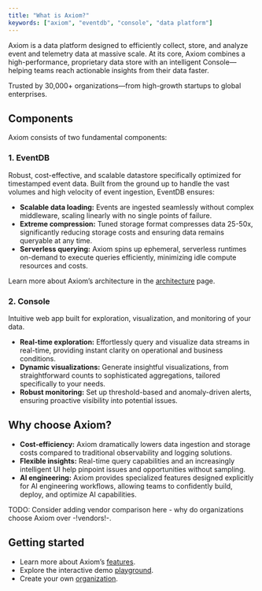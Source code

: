 ```yaml
---
title: "What is Axiom?"
keywords: ["axiom", "eventdb", "console", "data platform"]
---
```


Axiom is a data platform designed to efficiently collect, store, and analyze event and telemetry data at massive scale. At its core, Axiom combines a high-performance, proprietary data store with an intelligent Console—helping teams reach actionable insights from their data faster.

Trusted by 30,000+ organizations—from high-growth startups to global enterprises.

## Components

Axiom consists of two fundamental components:

### 1. EventDB

Robust, cost-effective, and scalable datastore specifically optimized for timestamped event data. Built from the ground up to handle the vast volumes and high velocity of event ingestion, EventDB ensures:

* **Scalable data loading:** Events are ingested seamlessly without complex middleware, scaling linearly with no single points of failure.
* **Extreme compression:** Tuned storage format compresses data 25-50x, significantly reducing storage costs and ensuring data remains queryable at any time.
* **Serverless querying:** Axiom spins up ephemeral, serverless runtimes on-demand to execute queries efficiently, minimizing idle compute resources and costs.

Learn more about Axiom’s architecture in the [architecture](/docs/platform-overview/architecture) page.

### 2. Console

Intuitive web app built for exploration, visualization, and monitoring of your data.

* **Real-time exploration:** Effortlessly query and visualize data streams in real-time, providing instant clarity on operational and business conditions.
* **Dynamic visualizations:** Generate insightful visualizations, from straightforward counts to sophisticated aggregations, tailored specifically to your needs.
* **Robust monitoring:** Set up threshold-based and anomaly-driven alerts, ensuring proactive visibility into potential issues.

## Why choose Axiom?

* **Cost-efficiency:** Axiom dramatically lowers data ingestion and storage costs compared to traditional observability and logging solutions.
* **Flexible insights:** Real-time query capabilities and an increasingly intelligent UI help pinpoint issues and opportunities without sampling.
* **AI engineering:** Axiom provides specialized features designed explicitly for AI engineering workflows, allowing teams to confidently build, deploy, and optimize AI capabilities.

TODO: Consider adding vendor comparison here - why do organizations choose Axiom over -!vendors!-.

## Getting started

* Learn more about Axiom’s [features](/platform-overview/features).
* Explore the interactive demo [playground](https://play.axiom.co/).
* Create your own [organization](https://app.axiom.co/register).


